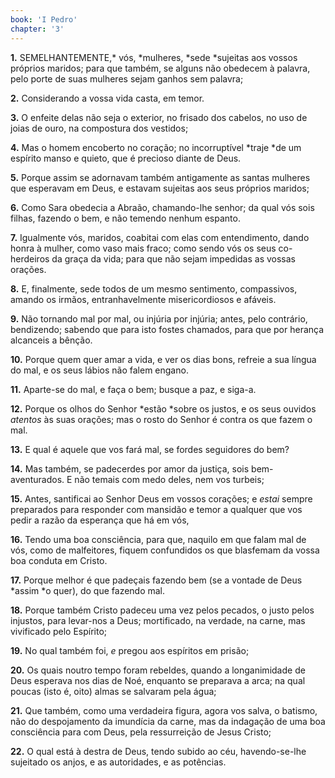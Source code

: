 ```yaml
---
book: 'I Pedro'
chapter: '3'
---
```


**1.** SEMELHANTEMENTE,* vós, *mulheres, *sede *sujeitas aos vossos próprios maridos; para que também, se alguns não obedecem à palavra, pelo porte de suas mulheres sejam ganhos sem palavra;

**2.** Considerando a vossa vida casta, em temor.

**3.** O enfeite delas não seja o exterior, no frisado dos cabelos, no uso de joias de ouro, na compostura dos vestidos;

**4.** Mas o homem encoberto no coração; no incorruptível *traje *de um espírito manso e quieto, que é precioso diante de Deus.

**5.** Porque assim se adornavam também antigamente as santas mulheres que esperavam em Deus, e estavam sujeitas aos seus próprios maridos;

**6.** Como Sara obedecia a Abraão, chamando-lhe senhor; da qual vós sois filhas, fazendo o bem, e não temendo nenhum espanto.

**7.** Igualmente vós, maridos, coabitai com elas com entendimento, dando honra à mulher, como vaso mais fraco; como sendo vós os seus co-herdeiros da graça da vida; para que não sejam impedidas as vossas orações.

**8.** E, finalmente, sede todos de um mesmo sentimento, compassivos, amando os irmãos, entranhavelmente misericordiosos e afáveis.

**9.** Não tornando mal por mal, ou injúria por injúria; antes, pelo contrário, bendizendo; sabendo que para isto fostes chamados, para que por herança alcanceis a bênção.

**10.** Porque quem quer amar a vida, e ver os dias bons, refreie a sua língua do mal, e os seus lábios não falem engano.

**11.** Aparte-se do mal, e faça o bem; busque a paz, e siga-a.

**12.** Porque os olhos do Senhor *estão *sobre os justos, e os seus ouvidos *atentos* às suas orações; mas o rosto do Senhor é contra os que fazem o mal.

**13.** E qual é aquele que vos fará mal, se fordes seguidores do bem?

**14.** Mas também, se padecerdes por amor da justiça, sois bem-aventurados. E não temais com medo deles, nem vos turbeis;

**15.** Antes, santificai ao Senhor Deus em vossos corações; e *estai* sempre preparados para responder com mansidão e temor a qualquer que vos pedir a razão da esperança que há em vós,

**16.** Tendo uma boa consciência, para que, naquilo em que falam mal de vós, como de malfeitores, fiquem confundidos os que blasfemam da vossa boa conduta em Cristo.

**17.** Porque melhor é que padeçais fazendo bem (se a vontade de Deus *assim *o quer), do que fazendo mal.

**18.** Porque também Cristo padeceu uma vez pelos pecados, o justo pelos injustos, para levar-nos a Deus; mortificado, na verdade, na carne, mas vivificado pelo Espírito;

**19.** No qual também foi, *e* pregou aos espíritos em prisão;

**20.** Os quais noutro tempo foram rebeldes, quando a longanimidade de Deus esperava nos dias de Noé, enquanto se preparava a arca; na qual poucas (isto é, oito) almas se salvaram pela água;

**21.** Que também, como uma verdadeira figura, agora vos salva, o batismo, não do despojamento da imundícia da carne, mas da indagação de uma boa consciência para com Deus, pela ressurreição de Jesus Cristo;

**22.** O qual está à destra de Deus, tendo subido ao céu, havendo-se-lhe sujeitado os anjos, e as autoridades, e as potências.